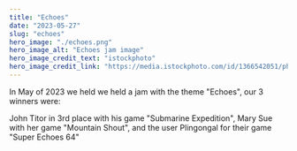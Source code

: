 ```yaml
---
title: "Echoes"
date: "2023-05-27"
slug: "echoes"
hero_image: "./echoes.png"
hero_image_alt: "Echoes jam image"
hero_image_credit_text: "istockphoto"
hero_image_credit_link: "https://media.istockphoto.com/id/1366542051/photo/concept-of-leadership-compliance-or-obedience.jpg?s=612x612&w=0&k=20&c=Z-b3ROMLIAjo6TzCnM-ddfTgZm8GgbT4tAVoVw9DItM="
---
```


In May of 2023 we held we held a jam with the theme "Echoes", our 3 winners were: 

John Titor in 3rd place with his game "Submarine Expedition", Mary Sue with her game "Mountain Shout", and the user Plingongal for their game "Super Echoes 64"